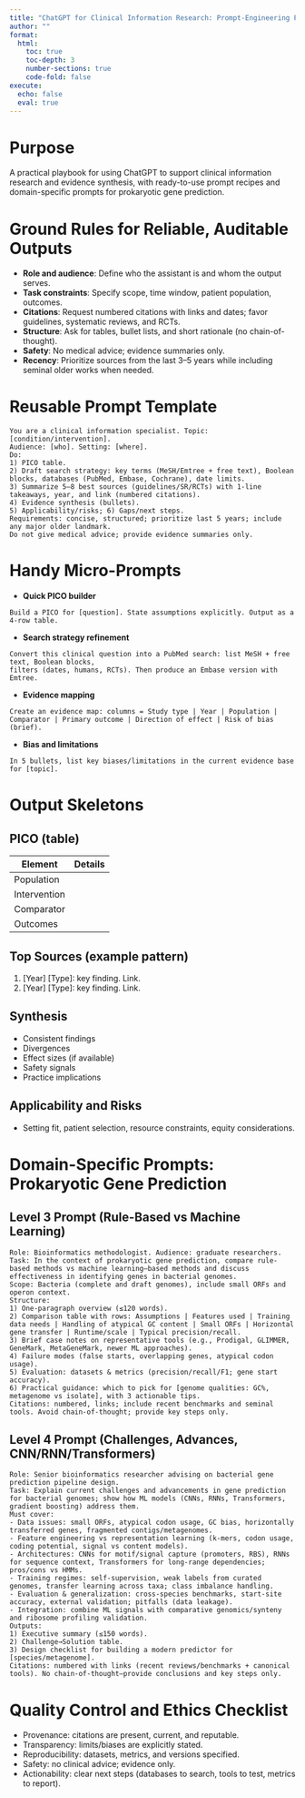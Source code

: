 ```yaml
---
title: "ChatGPT for Clinical Information Research: Prompt-Engineering Playbook"
author: ""
format:
  html:
    toc: true
    toc-depth: 3
    number-sections: true
    code-fold: false
execute:
  echo: false
  eval: true
---
```


# Purpose

A practical playbook for using ChatGPT to support clinical information research and evidence synthesis, with ready-to-use prompt recipes and domain-specific prompts for prokaryotic gene prediction.

# Ground Rules for Reliable, Auditable Outputs

- **Role and audience**: Define who the assistant is and whom the output serves.
- **Task constraints**: Specify scope, time window, patient population, outcomes.
- **Citations**: Request numbered citations with links and dates; favor guidelines, systematic reviews, and RCTs.
- **Structure**: Ask for tables, bullet lists, and short rationale (no chain-of-thought).
- **Safety**: No medical advice; evidence summaries only.
- **Recency**: Prioritize sources from the last 3–5 years while including seminal older works when needed.

# Reusable Prompt Template

```
You are a clinical information specialist. Topic: [condition/intervention].
Audience: [who]. Setting: [where].
Do:
1) PICO table.
2) Draft search strategy: key terms (MeSH/Emtree + free text), Boolean blocks, databases (PubMed, Embase, Cochrane), date limits.
3) Summarize 5–8 best sources (guidelines/SR/RCTs) with 1-line takeaways, year, and link (numbered citations).
4) Evidence synthesis (bullets).
5) Applicability/risks; 6) Gaps/next steps.
Requirements: concise, structured; prioritize last 5 years; include any major older landmark.
Do not give medical advice; provide evidence summaries only.
```

# Handy Micro-Prompts

- **Quick PICO builder**  
```
Build a PICO for [question]. State assumptions explicitly. Output as a 4-row table.
```
- **Search strategy refinement**  
```
Convert this clinical question into a PubMed search: list MeSH + free text, Boolean blocks,
filters (dates, humans, RCTs). Then produce an Embase version with Emtree.
```
- **Evidence mapping**  
```
Create an evidence map: columns = Study type | Year | Population | Comparator | Primary outcome | Direction of effect | Risk of bias (brief).
```
- **Bias and limitations**  
```
In 5 bullets, list key biases/limitations in the current evidence base for [topic].
```

# Output Skeletons

## PICO (table)
| Element | Details |
|---|---|
| Population |  |
| Intervention |  |
| Comparator |  |
| Outcomes |  |

## Top Sources (example pattern)
1. [Year] [Type]: key finding. Link.  
2. [Year] [Type]: key finding. Link.  

## Synthesis
- Consistent findings  
- Divergences  
- Effect sizes (if available)  
- Safety signals  
- Practice implications  

## Applicability and Risks
- Setting fit, patient selection, resource constraints, equity considerations.

# Domain-Specific Prompts: Prokaryotic Gene Prediction

## Level 3 Prompt (Rule-Based vs Machine Learning)

```
Role: Bioinformatics methodologist. Audience: graduate researchers.
Task: In the context of prokaryotic gene prediction, compare rule-based methods vs machine learning–based methods and discuss effectiveness in identifying genes in bacterial genomes.
Scope: Bacteria (complete and draft genomes), include small ORFs and operon context.
Structure:
1) One-paragraph overview (≤120 words).
2) Comparison table with rows: Assumptions | Features used | Training data needs | Handling of atypical GC content | Small ORFs | Horizontal gene transfer | Runtime/scale | Typical precision/recall.
3) Brief case notes on representative tools (e.g., Prodigal, GLIMMER, GeneMark, MetaGeneMark, newer ML approaches).
4) Failure modes (false starts, overlapping genes, atypical codon usage).
5) Evaluation: datasets & metrics (precision/recall/F1; gene start accuracy).
6) Practical guidance: which to pick for [genome qualities: GC%, metagenome vs isolate], with 3 actionable tips.
Citations: numbered, links; include recent benchmarks and seminal tools. Avoid chain-of-thought; provide key steps only.
```

## Level 4 Prompt (Challenges, Advances, CNN/RNN/Transformers)

```
Role: Senior bioinformatics researcher advising on bacterial gene prediction pipeline design.
Task: Explain current challenges and advancements in gene prediction for bacterial genomes; show how ML models (CNNs, RNNs, Transformers, gradient boosting) address them.
Must cover:
- Data issues: small ORFs, atypical codon usage, GC bias, horizontally transferred genes, fragmented contigs/metagenomes.
- Feature engineering vs representation learning (k-mers, codon usage, coding potential, signal vs content models).
- Architectures: CNNs for motif/signal capture (promoters, RBS), RNNs for sequence context, Transformers for long-range dependencies; pros/cons vs HMMs.
- Training regimes: self-supervision, weak labels from curated genomes, transfer learning across taxa; class imbalance handling.
- Evaluation & generalization: cross-species benchmarks, start-site accuracy, external validation; pitfalls (data leakage).
- Integration: combine ML signals with comparative genomics/synteny and ribosome profiling validation.
Outputs:
1) Executive summary (≤150 words).
2) Challenge→Solution table.
3) Design checklist for building a modern predictor for [species/metagenome].
Citations: numbered with links (recent reviews/benchmarks + canonical tools). No chain-of-thought—provide conclusions and key steps only.
```

# Quality Control and Ethics Checklist

- Provenance: citations are present, current, and reputable.
- Transparency: limits/biases are explicitly stated.
- Reproducibility: datasets, metrics, and versions specified.
- Safety: no clinical advice; evidence only.
- Actionability: clear next steps (databases to search, tools to test, metrics to report).
